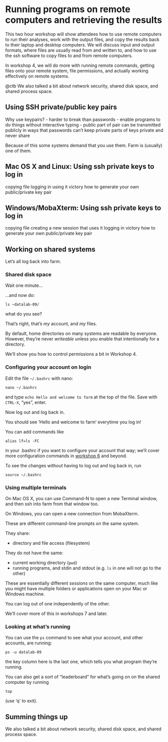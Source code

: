 # Running programs on remote computers and retrieving the results

This two hour workshop will show attendees how to use remote computers
to run their analyses, work with the output files, and copy the
results back to their laptop and desktop computers. We will discuss
input and output formats, where files are usually read from and
written to, and how to use the ssh software to copy files to and from
remote computers.

In workshop 4, we will do more with running remote commands, getting
files onto your remote system, file permissions, and actually working
effectively on remote systems.

@ctb
We also talked a bit about network security, shared disk space, and
shared process space.

## Using SSH private/public key pairs

Why use keypairs?
- harder to break than passwords
- enable programs to do things without interactive typing
- public part of pair can be transmitted publicly in ways that passwords can't
keep private parts of keys private and never share

Because of this some systems demand that you use them. Farm is (usually)
one of them.

## Mac OS X and Linux: Using ssh private keys to log in

copying file
logging in using it
victory
how to generate your own public/private key pair

## Windows/MobaXterm: Using ssh private keys to log in

copying file
creating a new session that uses it
logging in
victory
how to generate your own public/private key pair



## Working on shared systems

Let's all log back into farm.

### Shared disk space

Wait one minute...

...and now do:
```
ls ~datalab-09/
```
what do you see?

That's right, that's _my_ account, and _my_ files.

By default, home directories on many systems are readable by everyone.
However, they're never _writeable_ unless you enable that intentionally
for a directory.

We'll show you how to control permissions a bit in Workshop 4.

### Configuring your account on login

Edit the file `~/.bashrc` with nano:
```
nano ~/.bashrc
```
and type `echo Hello and welcome to farm` at the top of the file.
Save with `CTRL-X`, "yes", enter.

Now log out and log back in.

You should see 'Hello and welcome to farm' everytime you log in!

You can add commands like
```
alias lf=ls -FC
```
in your .bashrc if you want to configure your account that way; we'll
cover more configuration commands in [workshop
6](structuring-your-projects-for-current-and-future-you.html) and
beyond.

To see the changes without having to log out and log back in, run
```
source ~/.bashrc
```

### Using multiple terminals

On Mac OS X, you can use Command-N to open a new Terminal window, and then
ssh into farm from that window too.

On Windows, you can open a new connection from MobaXterm.

These are different command-line prompts on the same system.

They share:

* directory and file access (filesystem)

They do not have the same:

* current working directory (`pwd`)
* running programs, and stdin and stdout (e.g. `ls` in one will not go to the other)

These are essentially different _sessions_ on the same computer, much like
you might have multiple folders or applications open on your Mac or Windows
machine.

You can log out of one independently of the other.

We'll cover more of this in workshops 7 and later.

### Looking at what's running

You can use the `ps` command to see what your account, and other accounts,
are running:
```
ps -u datalab-09
```
the key column here is the last one, which tells you what program they're
running.

You can also get a sort of "leaderboard" for what's going on on the shared
computer by running
```
top
```
(use 'q' to exit).

## Summing things up

We also talked a bit about network security, shared disk space, and
shared process space.
